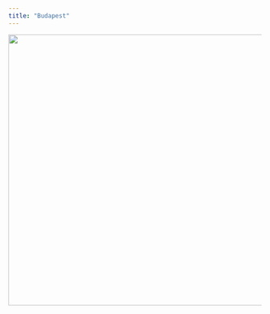 ```yaml
---
title: "Budapest"
---
```

<p style='text-align:center'>
    <img src="figures/Wallpapers/budapest.jpg" width="960" height="540" />
</p>